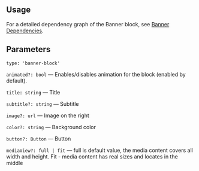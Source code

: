 

<Meta of={BannerStories} />
<StoryTemplate>

## Usage

For a detailed dependency graph of the Banner block, see [Banner Dependencies](https://github.com/gravity-ui/page-constructor/blob/main/memory-bank/blockDeps/banner.md).

## Parameters

`type: 'banner-block'`

`animated?: bool` — Enables/disables animation for the block (enabled by default).

`title: string` — Title

`subtitle?: string` — Subtitle

`image?: url` — Image on the right

`color?: string` — Background color

`button?: Button` — Button

`mediaView?: full | fit` — full is default value, the media content covers all width and height. Fit - media content has real sizes and locates in the middle

</StoryTemplate>
